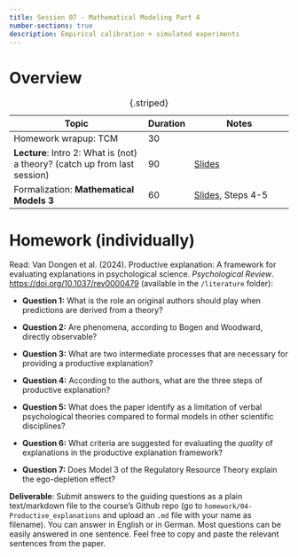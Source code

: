 ---
title: Session 07 - Mathematical Modeling Part 4
number-sections: true
description: Empirical calibration + simulated experiments
---

# Overview

| Topic                                                                      | Duration | Notes                                                    |
| -------------------------------------------------------------------------- | -------- | -------------------------------------------------------- |
| Homework wrapup: TCM                                                       | 30       |                                                          |
| **Lecture**: Intro 2: What is (not) a theory? (catch up from last session) | 90       | [Slides](../lectures/Intro2/Intro2.qmd)                  |
| Formalization: **Mathematical Models 3**                                   | 60       | [Slides](../lectures/MathModel/MathModel.qmd), Steps 4-5 |
: {.striped}



# Homework (individually)

Read: Van Dongen et al. (2024). Productive explanation: A framework for evaluating explanations in psychological science. *Psychological Review*. [https://doi.org/10.1037/rev0000479](https://doi.org/10.1037/rev0000479) (available in the `/literature` folder):

- **Question 1:** What is the role an original authors should play when predictions are derived from a theory?
<!-- Answer: None. -->

- **Question 2:** Are phenomena, according to Bogen and Woodward, directly observable?

<!-- Answer: No. Although they are *established* by evidence from observations, they transcend any particular set of structured or unstructured data. -->


- **Question 3:** What are two intermediate processes that are necessary for providing a productive explanation?
  <!-- - **Answer:** "Productive explanation provides a clear connection between a verbal theory and a phenomenon through the use of two intermediaries (a) a formal model that is an explication of the theory and (b) a statistical pattern that represents the phenomenon." (Page 5) -->

- **Question 4:** According to the authors, what are the three steps of productive explanation?
  <!-- - **Answer:** "1. Represent the phenomenon as a statistical pattern, 2. Explicate the verbal theory as a formal model, 3. Evaluate whether the formal model produces the statistical pattern." (Page 5) -->

- **Question 5:** What does the paper identify as a limitation of verbal psychological theories compared to formal models in other scientific disciplines?
  <!-- - **Answer:** "However, the fact that the theory is purely verbal in character makes it hard to evaluate what exactly is implied by the theory. As a result, it is difficult to assess whether the theory indeed explains a certain phenomenon." (Page 2) -->

- **Question 6:** What criteria are suggested for evaluating the *quality* of explanations in the productive explanation framework?
  <!-- - **Answer:** "The first criterion, precision, refers to the strength of the theoretical anchor between verbal theory and formal model. The second criterion is robustness: it specifies to what extent the formal models consistent with the verbal theory produce the phenomenon. Finally, empirical relevance captures to what extent the theory is necessary for the explanation of the phenomenon." (Page 9) -->

- **Question 7:** Does Model 3 of the Regulatory Resource Theory explain the ego-depletion effect?

<!-- Answer: 
With the specifically chosen parameters: Yes. But it "depends on a quite delicate balance between parameters that characterize the interplay between task demand and willpower." 
 -->


**Deliverable**: Submit answers to the guiding questions as a plain text/markdown file to the course's Github repo (go to `homework/04-Productive_explanations` and upload an `.md` file with your name as filename). You can answer in English or in German. Most questions can be easily answered in one sentence. Feel free to copy and paste the relevant sentences from the paper. 